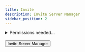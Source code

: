 ```yaml
---
title: Invite
description: Invite Server Manager
sidebar_position: 2
---
```



<details>
<summary>Permissions needed...</summary>
Server Manager needs the following permisisons in order to operate properly:
> - Manage Server

> - Manage Roles

> - Manage Channels

> - **Kick Members**

> - **Ban Members**

> - Manage Nicknames

> - **Manage Webhooks**

> - View Audit Log

> - **Read Messages**

> - **Moderate Members**

> - **Send Messages**

> - Send Messages in Threads

> - Create Public Threads

> - Create Private Threads

> - Manage Messages

> - Manage Threads

> - **Embed links**

> - **Attach Files**

> - **Read Message History**

> - Mention @everyone, @here, and all Roles (for ping configurations)

> - **Add Reactions**

> - **Use External Emojis**

> - **`Use Application Commands`**

</details>
<br/>

<div className="pyc-hero__actions">
  <Button link="https://discord.com/api/oauth2/authorize?client_id=999132132754600016&permissions=1497736146166&scope=bot%20applications.commands&redirect_uri=https://servermanagerbot.ml/docs&response_type=code">Invite Server Manager</Button>
</div>

<br/>